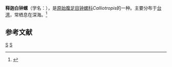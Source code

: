 {{Speciesbox
| taxon = Calliotropis annonaformis
| binomial_authority = Lee et Wu, 2001
}}
'''释迦白钟螺'''（学名：''{{lang|la|Calliotropis annonaformis}}''），是[[原始腹足目|原始腹足目]][[钟螺科|钟螺科]]''Calliotropis''的一种。主要分布于[[台湾|台湾]]，常栖息在深海。<ref>{{cite web|url=http://shell.sinica.edu.tw/chinese/shellbase_detail.php?science_no=2932|title=国际贝库：释迦白钟螺|publisher=台湾贝类资料库|accessdate=2009-08-11}}</ref>

== 参考文献 ==
{{reflist}}
{{taxonbar}}
[[Category:_2001年描述的动物|S]]
[[Category:钟螺科|S]]